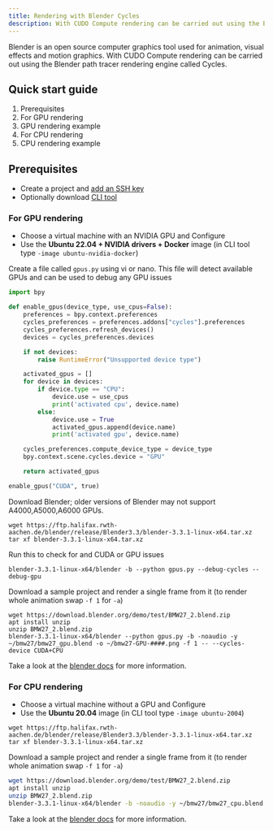 ```yaml
---
title: Rendering with Blender Cycles
description: With CUDO Compute rendering can be carried out using the Blender path tracer rendering engine called Cycles.
---
```


Blender is an open source computer graphics tool used for animation, visual effects and motion graphics. With CUDO Compute
rendering can be carried out using the Blender path tracer rendering engine called Cycles.

## Quick start guide

1. Prerequisites
1. For GPU rendering
1. GPU rendering example
1. For CPU rendering
1. CPU rendering example

## Prerequisites

- Create a project and [add an SSH key](/tutorials/how-to-generate-ssh-keys)
- Optionally download [CLI tool](/cli-tool)

### For GPU rendering

- Choose a virtual machine with an NVIDIA GPU and Configure
- Use the **Ubuntu 22.04 + NVIDIA drivers + Docker** image (in CLI tool type `-image ubuntu-nvidia-docker`)

Create a file called `gpus.py` using vi or nano. This file will detect available GPUs and can be used to debug any GPU issues

```python {{ title: 'GPU rendering example'}}
import bpy

def enable_gpus(device_type, use_cpus=False):
    preferences = bpy.context.preferences
    cycles_preferences = preferences.addons["cycles"].preferences
    cycles_preferences.refresh_devices()
    devices = cycles_preferences.devices

    if not devices:
        raise RuntimeError("Unsupported device type")

    activated_gpus = []
    for device in devices:
        if device.type == "CPU":
            device.use = use_cpus
            print('activated cpu', device.name)
        else:
            device.use = True
            activated_gpus.append(device.name)
            print('activated gpu', device.name)

    cycles_preferences.compute_device_type = device_type
    bpy.context.scene.cycles.device = "GPU"

    return activated_gpus

enable_gpus("CUDA", true)
```

Download Blender; older versions of Blender may not support A4000,A5000,A6000 GPUs.

```shell {{ title: 'Download Blender'}}
wget https://ftp.halifax.rwth-aachen.de/blender/release/Blender3.3/blender-3.3.1-linux-x64.tar.xz
tar xf blender-3.3.1-linux-x64.tar.xz
```

Run this to check for and CUDA or GPU issues

```shell {{ title: 'Check for and CUDA or GPU issues' }}
blender-3.3.1-linux-x64/blender -b --python gpus.py --debug-cycles --debug-gpu
```

Download a sample project and render a single frame from it (to render whole animation swap `-f 1` for `-a`)

```shell {{ title: 'Download sample project & render frame'}}
wget https://download.blender.org/demo/test/BMW27_2.blend.zip
apt install unzip
unzip BMW27_2.blend.zip
blender-3.3.1-linux-x64/blender --python gpus.py -b -noaudio -y ~/bmw27/bmw27_gpu.blend -o ~/bmw27-GPU-####.png -f 1 -- --cycles-device CUDA+CPU
```

Take a look at the [blender docs](https://docs.blender.org/manual/en/latest/advanced/command_line/render.html) for more information.

### For CPU rendering

- Choose a virtual machine without a GPU and Configure
- Use the **Ubuntu 20.04** image (in CLI tool type `-image ubuntu-2004`)

```shell {{ title: 'CPU rendering example' }}
wget https://ftp.halifax.rwth-aachen.de/blender/release/Blender3.3/blender-3.3.1-linux-x64.tar.xz
tar xf blender-3.3.1-linux-x64.tar.xz
```

Download a sample project and render a single frame from it (to render whole animation swap `-f 1` for `-a`)

```bash {{ title: 'Download sample project & render frame'}}
wget https://download.blender.org/demo/test/BMW27_2.blend.zip
apt install unzip
unzip BMW27_2.blend.zip
blender-3.3.1-linux-x64/blender -b -noaudio -y ~/bmw27/bmw27_cpu.blend -o ~/bmw27-GPU-####.png -f 1
```

Take a look at the [blender docs](https://docs.blender.org/manual/en/latest/advanced/command_line/render.html) for more information.

